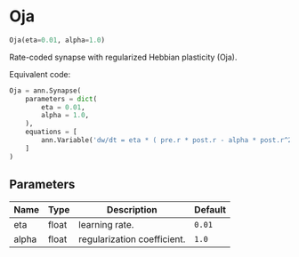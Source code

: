 # Oja { #ANNarchy.models.Synapses.Oja }

```python
Oja(eta=0.01, alpha=1.0)
```

Rate-coded synapse with regularized Hebbian plasticity (Oja).

Equivalent code:

```python
Oja = ann.Synapse(
    parameters = dict(
        eta = 0.01,
        alpha = 1.0,
    ),
    equations = [
        ann.Variable('dw/dt = eta * ( pre.r * post.r - alpha * post.r^2 * w )', min=0.0),
    ]
)
```

## Parameters {.doc-section .doc-section-parameters}

| Name   | Type   | Description                 | Default   |
|--------|--------|-----------------------------|-----------|
| eta    | float  | learning rate.              | `0.01`    |
| alpha  | float  | regularization coefficient. | `1.0`     |